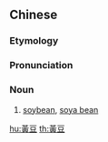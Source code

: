 {{also|黄豆}}
==Chinese==
{{zh-forms|s=黄豆}}

===Etymology===
{{zh-compound|黃|豆|yellow|bean}}

===Pronunciation===
{{zh-pron
|m=huángdòu
|c=wong4 dau6-2
|mn=n̂g-tāu
|cat=n
}}

===Noun===
{{zh-noun}}

# [[soybean]], [[soya bean]]

{{zh-cat|Foods}}

[[hu:黃豆]]
[[th:黃豆]]